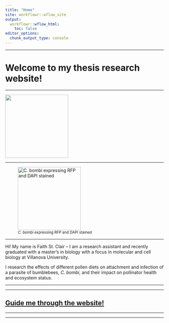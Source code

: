 ```yaml
---
title: "Home"
site: workflowr::wflow_site
output:
  workflowr::wflow_html:
    toc: false
editor_options:
  chunk_output_type: console
---
```


---

# Welcome to my thesis research website!

---


![](assets/intro.png){ width=200px } 

---

![<span style="font-size: smaller;">*C. bombi* expressing RFP and DAPI stained</span>](assets/image0004.png){ width=200px }

---

Hi! My name is Faith St. Clair -- I am a research assistant and recently graduated with a master's in biology with a focus in molecular and cell biology at Villanova University. 

I research the effects of different pollen diets on attachment and infection of a parasite of bumblebees, *C. bombi*, and their impact on pollinator health and ecosystem status.


---

---

## [Guide me through the website!](about.html)


---

---
